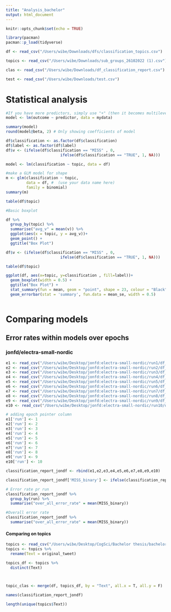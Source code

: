 ```yaml
---
title: "Analysis_bachelor"
output: html_document
---
```


```r
knitr::opts_chunk$set(echo = TRUE)

library(pacman)
pacman::p_load(tidyverse)
```

```r
df <- read_csv("/Users/wibe/Downloads/dfs/classification_topics.csv")

topics <- read_csv("/Users/wibe/Downloads/sub_groups_26102022 (1).csv")

clas <- read_csv("/Users/wibe/Downloads/df_classification_report.csv")

test <- read_csv("/Users/wibe/Downloads/test.csv")
```

# Statistical analysis

```r
#If you have more predictors, simply use "+" (then it becomes multilevel though)
model <- lm(outcome ~ predictor, data = mydata)

summary(model)
round(model@beta, 2) # Only showing coefficients of model
```

```r
df$classification <- as.factor(df$classification)
df$label <- as.factor(df$label)
df$v <- (ifelse(df$classification == "MISS" , 0,
                        ifelse(df$classification == "TRUE", 1, NA)))

model <- lm(classification ~ topic, data = df)

#make a GLM model for shape
m <- glm(classification ~ topic, 
         data = df, #  (use your data name here) 
         family = binomial)
summary(m)

table(df$topic)

#Basic boxplot

df %>% 
  group_by(topic) %>% 
  summarise("avg_v" = mean(v)) %>% 
  ggplot(aes(x = topic, y = avg_v))+
  geom_point() +
  ggtitle("Box Plot")

df$v <- (ifelse(df$classification == "MISS" , 0,
                        ifelse(df$classification == "TRUE", 1, NA)))

table(df$topic)

ggplot(df, aes(x=topic, y=classification , fill=label))+
  geom_boxplot(width = 0.5) +
  ggtitle("Box Plot") +
  stat_summary(fun = mean, geom = "point", shape = 23, colour = "Black") + 
  geom_errorbar(stat = 'summary', fun.data = mean_se, width = 0.5)



```

# Comparing models

## Error rates within models over epochs

### jonfd/electra-small-nordic

```r
e1 <- read_csv("/Users/wibe/Desktop/jonfd:electra-small-nordic/run1/df_classification_report1.csv")
e2 <- read_csv("/Users/wibe/Desktop/jonfd:electra-small-nordic/run2/df_classification_report2.csv")
e3 <- read_csv("/Users/wibe/Desktop/jonfd:electra-small-nordic/run3/df_classification_report3.csv")
e4 <- read_csv("/Users/wibe/Desktop/jonfd:electra-small-nordic/run4/df_classification_report4.csv")
e5 <- read_csv("/Users/wibe/Desktop/jonfd:electra-small-nordic/run5/df_classification_report5.csv")
e6 <- read_csv("/Users/wibe/Desktop/jonfd:electra-small-nordic/run6/df_classification_report6.csv")
e7 <- read_csv("/Users/wibe/Desktop/jonfd:electra-small-nordic/run7/df_classification_report7.csv")
e8 <- read_csv("/Users/wibe/Desktop/jonfd:electra-small-nordic/run8/df_classification_report8.csv")
e9 <- read_csv("/Users/wibe/Desktop/jonfd:electra-small-nordic/run9/df_classification_report9.csv")
e10 <- read_csv("/Users/wibe/Desktop/jonfd:electra-small-nordic/run10/df_classification_report10.csv")

# adding epoch pointer column
e1['run'] <- 1
e2['run'] <- 2
e3['run'] <- 3
e4['run'] <- 4
e5['run'] <- 5
e6['run'] <- 6
e7['run'] <- 7
e8['run'] <- 8
e9['run'] <- 9
e10['run'] <- 10
```

```r
classification_report_jondf <- rbind(e1,e2,e3,e4,e5,e6,e7,e8,e9,e10)

classification_report_jondf['MISS_binary'] <- ifelse(classification_report_jondf$Misclassification == "TRUE", 1, 0)
```

```r
# Error rate pr run
classification_report_jondf %>% 
  group_by(run) %>% 
  summarise("over_all_error_rate" = mean(MISS_binary))

#Overall error rate
classification_report_jondf %>% 
  summarise("over_all_error_rate" = mean(MISS_binary))
```

#### Comparing on topics
```r
topics <- read_csv("/Users/wibe/Desktop/CogSci/Bachelor thesis/bachelor_thesis/analysis_R/data/BerTopic/sub_groups_07112022.csv")
topics <- topics %>% 
  rename(Text = original_tweet)
```

```r
topics_df <- topics %>% 
  distinct(Text)
  


topic_clas <- merge(df, topics_df, by = "Text", all.x = T, all.y = F)

names(classification_report_jondf)
```

```r
length(unique(topics$Text))
```











